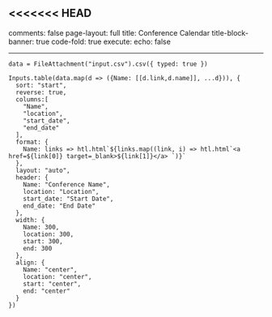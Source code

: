 <<<<<<< HEAD
---
comments: false
page-layout: full
title: Conference Calendar
title-block-banner: true
code-fold: true
execute:
  echo: false

---

```ojs
data = FileAttachment("input.csv").csv({ typed: true })
```

```ojs
Inputs.table(data.map(d => ({Name: [[d.link,d.name]], ...d})), {
  sort: "start",
  reverse: true,
  columns:[
    "Name",
    "location",
    "start_date",
    "end_date"
  ],  
  format: {
    Name: links => htl.html`${links.map((link, i) => htl.html`<a href=${link[0]} target=_blank>${link[1]}</a> `)}`
  },
  layout: "auto",
  header: {
    Name: "Conference Name",
    location: "Location",
    start_date: "Start Date",
    end_date: "End Date"
  },
  width: {
    Name: 300,
    location: 300,
    start: 300,
    end: 300
  },
  align: {
    Name: "center",
    location: "center",
    start: "center",
    end: "center"
  }
})

```
